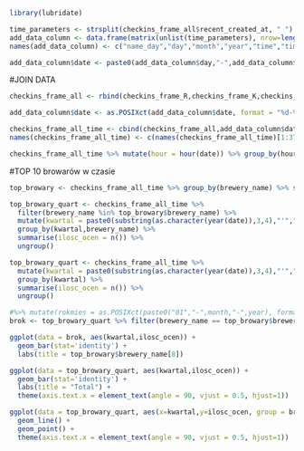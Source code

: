 
```{r}
library(lubridate)

time_parameters <- strsplit(checkins_frame_all$recent_created_at, " ")
add_data_column <- data.frame(matrix(unlist(time_parameters), nrow=length(time_parameters), byrow=TRUE))
names(add_data_column) <- c("name_day","day","month","year","time","time_zone")

add_data_column$date <- paste0(add_data_column$day,"-",add_data_column$month,"-",add_data_column$year," ",add_data_column$time)

```

#JOIN DATA
```{r}
checkins_frame_all <- rbind(checkins_frame_R,checkins_frame_K,checkins_frame_S,checkins_frame_D)
```


```{r}

add_data_column$date <- as.POSIXct(add_data_column$date, format = "%d-%b-%Y %H:%M:%S")


```

```{r}
checkins_frame_all_time <- cbind(checkins_frame_all,add_data_column$date)
names(checkins_frame_all_time) <- c(names(checkins_frame_all_time)[1:37],"date")
```

```{r}

checkins_frame_all_time %>% mutate(hour = hour(date)) %>% group_by(hour) %>% summarise(ilosc_ocen = n(),ocena_u = mean(rating_score),ocena_g = mean(b_rating_score),diff = (ocena_u - ocena_g)) %>% filter(ilosc_ocen > 100)
```

#TOP 10 browarów w czasie

```{r}
top_browary <- checkins_frame_all_time %>% group_by(brewery_name) %>% summarise(ilosc_ocen = n()) %>% top_n(5)

top_browary_quart <- checkins_frame_all_time %>% 
  filter(brewery_name %in% top_browary$brewery_name) %>% 
  mutate(kwartal = paste0(substring(as.character(year(date)),3,4),"'","Q",as.character(quarter(date)))) %>% 
  group_by(kwartal,brewery_name) %>% 
  summarise(ilosc_ocen = n()) %>% 
  ungroup()

top_browary_quart <- checkins_frame_all_time %>% 
  mutate(kwartal = paste0(substring(as.character(year(date)),3,4),"'","Q",as.character(quarter(date)))) %>% 
  group_by(kwartal) %>% 
  summarise(ilosc_ocen = n()) %>% 
  ungroup()
```

```{r}
#%>% mutate(rokmies = as.POSIXct(paste0("01","-",month,"-",year), format = "%d-%h-%Y"))
brok <- top_browary_quart %>% filter(brewery_name == top_browary$brewery_name[8])

ggplot(data = brok, aes(kwartal,ilosc_ocen)) +
  geom_bar(stat='identity') +
  labs(title = top_browary$brewery_name[8])

ggplot(data = top_browary_quart, aes(kwartal,ilosc_ocen)) +
  geom_bar(stat='identity') +
  labs(title = "Total") +
  theme(axis.text.x = element_text(angle = 90, vjust = 0.5, hjust=1))
```

```{r}
ggplot(data = top_browary_quart, aes(x=kwartal,y=ilosc_ocen, group = brewery_name, color = brewery_name)) +
  geom_line() +
  geom_point() +
  theme(axis.text.x = element_text(angle = 90, vjust = 0.5, hjust=1))
```




